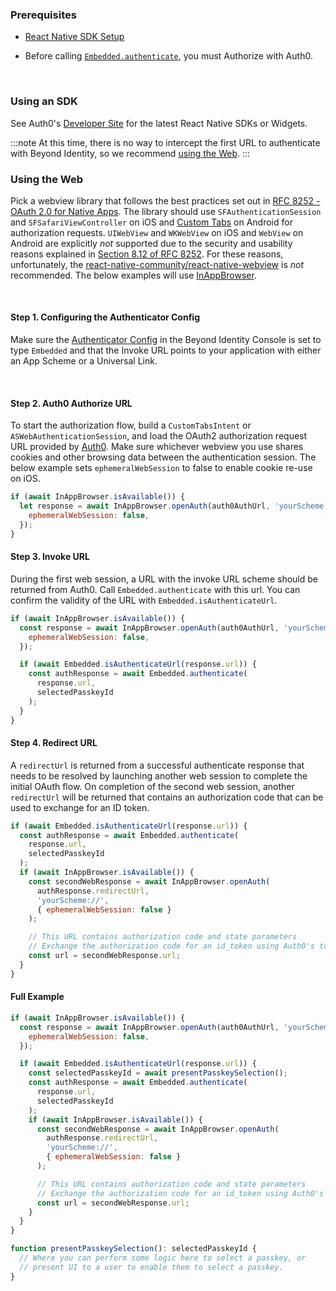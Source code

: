 ### Prerequisites

- [React Native SDK Setup](/docs/next/sdk-setup?sdks=reactnative)

- Before calling [`Embedded.authenticate`](/docs/next/sdk-setup?sdks=reactnative#authentication), you must Authorize with Auth0. 

<br />


### Using an SDK

See Auth0's [Developer Site](https://auth0.com/docs/quickstart/native) for the latest React Native SDKs or Widgets.

:::note
At this time, there is no way to intercept the first URL to authenticate with Beyond Identity, so we recommend [using the Web](/docs/next/auth0#using-the-web). 
:::

### Using the Web

Pick a webview library that follows the best practices set out in [RFC 8252 - OAuth 2.0 for Native Apps](https://tools.ietf.org/html/rfc8252). The library should use `SFAuthenticationSession` and `SFSafariViewController` on iOS and [Custom Tabs](https://developer.chrome.com/multidevice/android/customtabs) on Android for authorization requests. `UIWebView` and `WKWebView` on iOS and `WebView` on Android are explicitly _not_ supported due to the security and usability reasons explained in [Section 8.12 of RFC 8252](https://tools.ietf.org/html/rfc8252#section-8.12). For these reasons, unfortunately, the [react-native-community/react-native-webview](https://github.com/react-native-community/react-native-webview) is _not_ recommended. The below examples will use [InAppBrowser](https://github.com/proyecto26/react-native-inappbrowser).

<br />

#### Step 1. Configuring the Authenticator Config

Make sure the [Authenticator Config](/docs/next/authentication#embedded-sdk) in the Beyond Identity Console is set to type `Embedded` and that the Invoke URL points to your application with either an App Scheme or a Universal Link.

<br />

#### Step 2. Auth0 Authorize URL

To start the authorization flow, build a `CustomTabsIntent` or `ASWebAuthenticationSession`, and load the OAuth2 authorization request URL provided by [Auth0](https://auth0.com/docs/api/authentication#authorization-code-flow-with-pkce). Make sure whichever webview you use shares cookies and other browsing data between the authentication session. The below example sets `ephemeralWebSession` to false to enable cookie re-use on iOS.

```javascript
if (await InAppBrowser.isAvailable()) {
  let response = await InAppBrowser.openAuth(auth0AuthUrl, 'yourScheme://', {
    ephemeralWebSession: false,
  });
}
```

#### Step 3. Invoke URL

During the first web session, a URL with the invoke URL scheme should be returned from Auth0.
Call `Embedded.authenticate` with this url. You can confirm the validity of the URL with `Embedded.isAuthenticateUrl`.

```javascript
if (await InAppBrowser.isAvailable()) {
  const response = await InAppBrowser.openAuth(auth0AuthUrl, 'yourScheme://', {
    ephemeralWebSession: false,
  });

  if (await Embedded.isAuthenticateUrl(response.url)) {
    const authResponse = await Embedded.authenticate(
      response.url,
      selectedPasskeyId
    );
  }
}
```

#### Step 4. Redirect URL

A `redirectUrl` is returned from a successful authenticate response that needs to be resolved by launching another web session to complete the initial OAuth flow. On completion of the second web session, another `redirectUrl` will be returned that contains an authorization code that can be used to exchange for an ID token.

```javascript
if (await Embedded.isAuthenticateUrl(response.url)) {
  const authResponse = await Embedded.authenticate(
    response.url,
    selectedPasskeyId
  );
  if (await InAppBrowser.isAvailable()) {
    const secondWebResponse = await InAppBrowser.openAuth(
      authResponse.redirectUrl,
      'yourScheme://',
      { ephemeralWebSession: false }
    );

    // This URL contains authorization code and state parameters
    // Exchange the authorization code for an id_token using Auth0's token endpoint.
    const url = secondWebResponse.url;
  }
}
```

#### Full Example

```javascript
if (await InAppBrowser.isAvailable()) {
  const response = await InAppBrowser.openAuth(auth0AuthUrl, 'yourScheme://', {
    ephemeralWebSession: false,
  });

  if (await Embedded.isAuthenticateUrl(response.url)) {
    const selectedPasskeyId = await presentPasskeySelection();
    const authResponse = await Embedded.authenticate(
      response.url,
      selectedPasskeyId
    );
    if (await InAppBrowser.isAvailable()) {
      const secondWebResponse = await InAppBrowser.openAuth(
        authResponse.redirectUrl,
        'yourScheme://',
        { ephemeralWebSession: false }
      );

      // This URL contains authorization code and state parameters
      // Exchange the authorization code for an id_token using Auth0's token endpoint.
      const url = secondWebResponse.url;
    }
  }
}

function presentPasskeySelection(): selectedPasskeyId {
  // Where you can perform some logic here to select a passkey, or
  // present UI to a user to enable them to select a passkey.
}
```